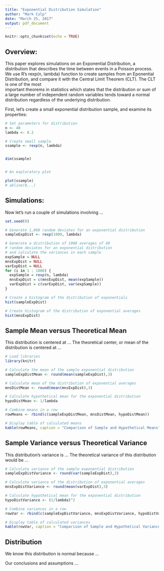 ```yaml
---
title: "Exponential Distribution Simulation"
author: "Mark Culp"
date: "March 25, 2017"
output: pdf_document
---
```


```r
knitr::opts_chunk$set(echo = TRUE)
```

## Overview:
This paper explores simulations on an Exponential Distribution, 
a distribution that describes the time between events in a 
Poisson process.  We use R's rexp(n, lambda) function to create 
samples from an Eponential Distribution, and compare it with 
the Central Limit Theorem (CLT).  The CLT is one of the most  
important theorems in statistics which states that the 
distribution or sum of a large number of independent random 
variables tends toward a normal distribution regardless of the 
underlying distribution.   

First, let's create a small exponential distribution sample, 
and examine its properties:

```r


# Set parameters for distribution
n <- 40 
lambda <- 0.2

# Create small sample
ssample <- rexp(n, lambda)


dim(ssample)


# An exploratory plot 

plot(ssample)
# abline(0,..)


```

## Simulations:  

Now let's run a couple of simulations involving ...


```r
set.seed(0)

# Generate 1,000 random deviates for an exponential distribution
sampleExpDist <- rexp(1000, lambda)

# Generate a distribution of 1000 averages of 40 
# random deviates for an exponential distribution
# and calculate the variances in each sample
expSample = NULL
mnsExpDist = NULL
varExpDist = NULL
for (i in 1 : 1000) {
  expSample = rexp(n, lambda)
  mnsExpDist = c(mnsExpDist, mean(expSample))
  varExpDist = c(varExpDist, var(expSample))
}

# Create a histogram of the distribution of exponentials
hist(sampleExpDist)

# Create histogram of the distribution of exponential averages
hist(mnsExpDist)

```

## Sample Mean versus Theoretical Mean
This distribution is centered at ...  The theoretical center, or mean of the distribution is centered at ...

```r

# Load libraries
library(knitr)

# Calculate the mean of the sample exponential distribution
sampleExpDistMean <- round(mean(sampleExpDist),3)

# Calculate mean of the distribution of exponential averages
mnsDistMean <- round(mean(mnsExpDist),3)

# Calculate hypothetical mean for the exponential distribution
hypoDistMean <- 1/lambda

# Combine means in a row
rowMeans <- rbind(c(sampleExpDistMean, mnsDistMean, hypoDistMean))

# Display table of calculated means
kable(rowMeans, caption = "Comparison of Sample and Hypothetical Means", col.names = c("Sample","Averages","Hypothetical"), align = 'c')

```

## Sample Variance versus Theoretical Variance
This distribution's variance is ... The theoretical  variance of this distribution would be ...

```r

# Calculate variance of the sample exponential distribution
sampleExpDistVariance <- round(var(sampleExpDist),3)

# Calculate variance of the distribution of exponential averages
mnsExpDistVariance <- round(mean(varExpDist),3)

# Calculate hypothetical mean for the exponential distribution
hypoDistVariance <- (1/lambda)^2

# Combine variances in a row
rowVar <- rbind(c(sampleExpDistVariance, mnsExpDistVariance, hypoDistVariance))

# Display table of calculated variances
kable(rowVar, caption = "Comparison of Sample and Hypothetical Variances", col.names = c("Sample","Averages","Hypothetical"), align = 'c')

```

## Distribution
We know this distribution is normal because ...



Our conclusions and assumptions ... 

```r


```




